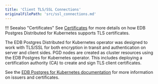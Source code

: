 ```yaml
---
title: 'Client TLS/SSL Connections'
originalFilePath: 'src/ssl_connections.md'
---
```


!!! Seealso "Certificates"
    See [Certificates](certificates.md)
    for more details on how EDB Postgres Distributed for Kubernetes supports TLS certificates.

The EDB Postgres Distributed for Kubernetes operator was designed to work with TLS/SSL for both encryption in transit and
authentication on server and client sides. PGD nodes are created as cluster
resources using the EDB Postgres for Kubernetes operator. This
includes deploying a certification
authority (CA) to create and sign TLS client certificates.

See the [EDB Postgres for Kubernetes documentation](https://www.enterprisedb.com/docs/postgres_for_kubernetes/latest/ssl_connections/)
for more information on issuers and certificates.
